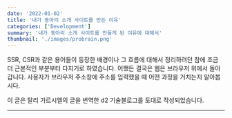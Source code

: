 ```yaml
---
date: '2022-01-02'
title: '내가 동아리 소개 사이트를 만든 이유'
categories: ['Development']
summary: '내가 동아리 소개 사이트를 만들게 된 이유에 대해서'
thumbnail: './images/probrain.png'
---
```


SSR, CSR과 같은 용어들이 등장한 배경이나 그 흐름에 대해서 정리하려던 참에 조금 더 근본적인 부분부터 다지기로 하였습니다. 어쨌든 결국은 웹은 브라우저 위에서 돌아갑니다. 사용자가 브라우저 주소창에 주소를 입력했을 때 어떤 과정을 거치는지 알아봅시다.

이 글은 탈리 가르시엘의 글을 번역한 d2 기술블로그를 토대로 작성되었습니다.

<hr />
